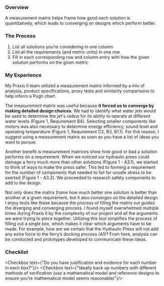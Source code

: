 ### Overview
A measurement matrix helps frame how good each solution is quantitatively, which leads to converging on designs which perform better. 

### The Process

1. List all solutions you’re considering in one column
2. List all the requirements (and metric units) in one row
3. Fill in each corresponding row and column entry with how the given solution performs on the given metric

### My Experience
My Praxis II team utilized a measurement matrix informed by a mix of analysis, product specifications, proxy tests and similarity comparisons to help inform a Pugh chart. 


<div style={{display: 'flex', gap: "5px"}}>
    <DisplayImg src={mm} alt="Figure 1: Our measurement matrix highlighting key observations and how it helped inform detailed design decisions."/>
</div>

The measurement matrix was useful because **it forced us to converge by making detailed design choices**. We had to identify what water jets would be used to determine the jet's radius for its ability to operate at different water levels (Figure 1, Requirement B4). Selecting smaller components like motors was also necessary to determine energy efficiency, sound level and operating temperature (Figure 1, Requirement C2, B3, B1.1). For this reason, I suggest using a measurement matrix as soon as you have a list of ideas you want to pursue.

Another benefit is measurement matrices show how good or bad a solution performs on a requirement. When we noticed our hydraulic press could damage a ferry much more than other solutions (Figure 1 - A3.1), we started to think of ways to make the press safer. This led to forming a requirement for the number of components that needed to fail for unsafe stress to be exerted (Figure 1 - A3.2). We proceeded to research safety components to add to the design.

Not only does the matrix *frame* how much better one solution is better than another at a given requirement, but it also *converges* on the detailed design. I enjoy tools like these because the process of filling the matrix out guides the diverging and converging process. I found myself overwhelmed multiple times during Praxis II by the complexity of our project and all the arguments we were trying to piece together. Utilizing this tool simplifies the process of filling out a single box, which makes it clear which arguments have to be made. For example, how are we certain that the Hydraulic Press will not add any extra force to the ferry’s docking process (A1)? From here, analysis can be conducted and prototypes developed to communicate these ideas.

### Checklist

<Checkbox text={"Do you have justification and evidence for each number in each box?"}/>
<Checkbox text={"Ideally back up numbers with different methods of verification (use a mathematical model and reference designs to ensure you’re mathematical model seems reasonable)"}/>